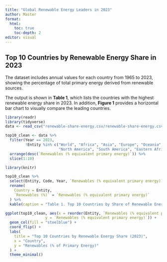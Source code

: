 ```yaml
---
title: "Global Renewable Energy Leaders in 2023"
author: Master
format:
  html:
    toc: true
    toc-depth: 2
editor: visual
---
```


## Top 10 Countries by Renewable Energy Share in 2023

The dataset includes annual values for each country from 1965 to 2023, showing the percentage of total primary energy derived from renewable sources.

The output is shown in **Table 1**, which lists the countries with the highest renewable energy share in 2023. In addition, **Figure 1** provides a horizontal bar chart to visually compare the leading countries.

```r
library(readr)
library(tidyverse)
data <- read_csv("renewable-share-energy.csv/renewable-share-energy.csv")

top10_clean <- data %>%
  filter(Year == 2023, 
         !Entity %in% c("World", "Africa", "Asia", "Europe", "Oceania", 
                        "North America", "South America", "Eastern Africa (EI)")) %>%
  arrange(desc(`Renewables (% equivalent primary energy)`)) %>%
  slice(1:10)

```

```r
library(knitr)

top10_clean %>%
  select(Entity, Code, Year, `Renewables (% equivalent primary energy)`) %>%
  rename(
    Country = Entity,
    `Renewables (%)` = `Renewables (% equivalent primary energy)`
  ) %>%
  kable(caption = "Table 1. Top 10 Countries by Share of Renewable Energy in 2023")
```

```r

ggplot(top10_clean, aes(x = reorder(Entity, `Renewables (% equivalent primary energy)`), 
                  y = `Renewables (% equivalent primary energy)`)) +
  geom_col(fill = "steelblue") +
  coord_flip() +
  labs(
    title = "Top 10 Countries by Renewable Energy Share (2023)",
    x = "Country",
    y = "Renewables (% of Primary Energy)"
  ) +
  theme_minimal()

```
